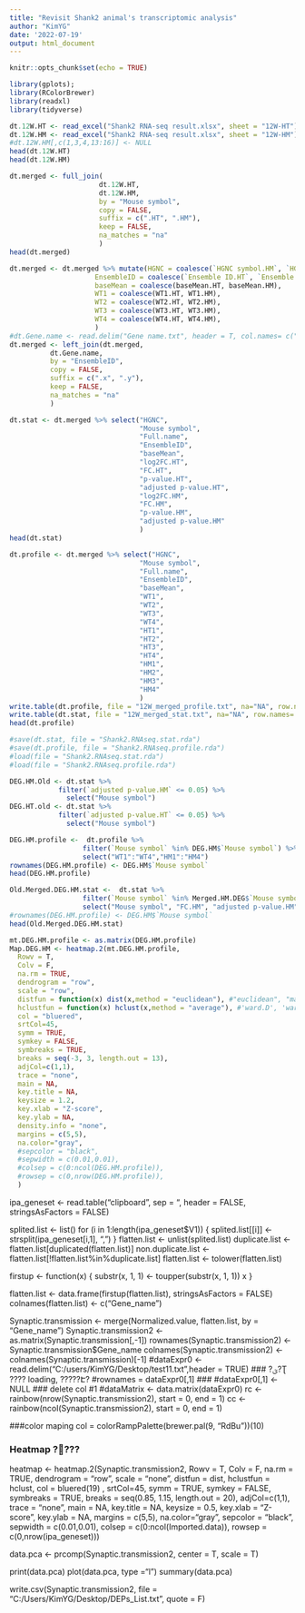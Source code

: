 ```yaml
---
title: "Revisit Shank2 animal's transcriptomic analysis"
author: "KimYG"
date: '2022-07-19'
output: html_document
---
```


```r
knitr::opts_chunk$set(echo = TRUE)
```


```r
library(gplots);
library(RColorBrewer)
library(readxl)
library(tidyverse)
```

```r
dt.12W.HT <- read_excel("Shank2 RNA-seq result.xlsx", sheet = "12W-HT")
dt.12W.HM <- read_excel("Shank2 RNA-seq result.xlsx", sheet = "12W-HM")
#dt.12W.HM[,c(1,3,4,13:16)] <- NULL
head(dt.12W.HT)
head(dt.12W.HM)
```

```r
dt.merged <- full_join(
                      dt.12W.HT,
                      dt.12W.HM,
                      by = "Mouse symbol",
                      copy = FALSE,
                      suffix = c(".HT", ".HM"),
                      keep = FALSE,
                      na_matches = "na"
                      )
head(dt.merged)
```

```r
dt.merged <- dt.merged %>% mutate(HGNC = coalesce(`HGNC symbol.HM`, `HGNC symbol.HT`),
                     EnsembleID = coalesce(`Ensemble ID.HT`, `Ensemble ID.HM`),
                     baseMean = coalesce(baseMean.HT, baseMean.HM),
                     WT1 = coalesce(WT1.HT, WT1.HM),
                     WT2 = coalesce(WT2.HT, WT2.HM),
                     WT3 = coalesce(WT3.HT, WT3.HM),
                     WT4 = coalesce(WT4.HT, WT4.HM),
                     )
#dt.Gene.name <- read.delim("Gene name.txt", header = T, col.names= c("EnsembleID", "Full name", "Species"))
dt.merged <- left_join(dt.merged, 
          dt.Gene.name, 
          by = "EnsembleID", 
          copy = FALSE,
          suffix = c(".x", ".y"),
          keep = FALSE,
          na_matches = "na"
          )
```


```r
dt.stat <- dt.merged %>% select("HGNC", 
                                "Mouse symbol",
                                "Full.name",
                                "EnsembleID", 
                                "baseMean", 
                                "log2FC.HT", 
                                "FC.HT", 
                                "p-value.HT", 
                                "adjusted p-value.HT", 
                                "log2FC.HM", 
                                "FC.HM", 
                                "p-value.HM", 
                                "adjusted p-value.HM"
                                )
head(dt.stat)
```

```r
dt.profile <- dt.merged %>% select("HGNC", 
                                "Mouse symbol",
                                "Full.name",
                                "EnsembleID", 
                                "baseMean", 
                                "WT1", 
                                "WT2", 
                                "WT3", 
                                "WT4", 
                                "HT1", 
                                "HT2", 
                                "HT3", 
                                "HT4",
                                "HM1", 
                                "HM2", 
                                "HM3", 
                                "HM4"
                                )
write.table(dt.profile, file = "12W_merged_profile.txt", na="NA", row.names = F, col.names = T, quote = F, dec = ".", sep = "\t")
write.table(dt.stat, file = "12W_merged_stat.txt", na="NA", row.names= F, col.names = T, quote = F, dec = ".", sep = "\t")
head(dt.profile)
```


```r
#save(dt.stat, file = "Shank2.RNAseq.stat.rda")
#save(dt.profile, file = "Shank2.RNAseq.profile.rda")
#load(file = "Shank2.RNAseq.stat.rda")
#load(file = "Shank2.RNAseq.profile.rda")
```

```r
DEG.HM.Old <- dt.stat %>% 
            filter(`adjusted p-value.HM` <= 0.05) %>% 
              select("Mouse symbol")
DEG.HT.old <- dt.stat %>% 
            filter(`adjusted p-value.HT` <= 0.05) %>% 
              select("Mouse symbol")
```

```r
DEG.HM.profile <-  dt.profile %>% 
                  filter(`Mouse symbol` %in% DEG.HM$`Mouse symbol`) %>% 
                  select("WT1":"WT4","HM1":"HM4")
rownames(DEG.HM.profile) <- DEG.HM$`Mouse symbol`
head(DEG.HM.profile)
```

```r
Old.Merged.DEG.HM.stat <-  dt.stat %>% 
                  filter(`Mouse symbol` %in% Merged.HM.DEG$`Mouse symbol`) %>% 
                  select("Mouse symbol", "FC.HM", "adjusted p-value.HM")
#rownames(DEG.HM.profile) <- DEG.HM$`Mouse symbol`
head(Old.Merged.DEG.HM.stat)
```

```r
mt.DEG.HM.profile <- as.matrix(DEG.HM.profile)
Map.DEG.HM <- heatmap.2(mt.DEG.HM.profile, 
  Rowv = T, 
  Colv = F,
  na.rm = TRUE,
  dendrogram = "row",
  scale = "row",
  distfun = function(x) dist(x,method = "euclidean"), #"euclidean", "maximum", "manhattan", "canberra", "binary" or "minkowski" 
  hclustfun = function(x) hclust(x,method = "average"), #'ward.D', 'ward.D2', 'single', 'complete', 'average', 'mcquitty', 'median' or 'centroid'
  col = "bluered", 
  srtCol=45,
  symm = TRUE,
  symkey = FALSE,
  symbreaks = TRUE,
  breaks = seq(-3, 3, length.out = 13),
  adjCol=c(1,1), 
  trace = "none",
  main = NA,
  key.title = NA, 
  keysize = 1.2, 
  key.xlab = "Z-score", 
  key.ylab = NA, 
  density.info = "none",
  margins = c(5,5),
  na.color="gray",
  #sepcolor = "black", 
  #sepwidth = c(0.01,0.01), 
  #colsep = c(0:ncol(DEG.HM.profile)),
  #rowsep = c(0,nrow(DEG.HM.profile)),
  )
```


ipa_geneset <- read.table("clipboard", sep = "\t", header = FALSE, stringsAsFactors = FALSE)

splited.list <- list()
for (i in 1:length(ipa_geneset$V1)) {
    splited.list[[i]] <- strsplit(ipa_geneset[i,1], ",") 
}
flatten.list <- unlist(splited.list)
duplicate.list <- flatten.list[duplicated(flatten.list)]
non.duplicate.list <- flatten.list[!flatten.list%in%duplicate.list]
flatten.list <- tolower(flatten.list)

firstup <- function(x) {
   substr(x, 1, 1) <- toupper(substr(x, 1, 1))
x
}

flatten.list <- data.frame(firstup(flatten.list), stringsAsFactors = FALSE)
colnames(flatten.list) <- c("Gene_name")


Synaptic.transmission <- merge(Normalized.value, flatten.list, by = "Gene_name")
Synaptic.transmission2 <- as.matrix(Synaptic.transmission[,-1])
rownames(Synaptic.transmission2) <- Synaptic.transmission$Gene_name
colnames(Synaptic.transmission2) <- colnames(Synaptic.transmission)[-1]
#dataExpr0 <- read.delim("C:/users/KimYG/Desktop/test11.txt",header = TRUE) ### ?ؽ?Ʈ ???? loading, ?????Է?
#rownames = dataExpr0[,1] ### 
#dataExpr0[,1] <- NULL ### delete col #1
#dataMatrix <- data.matrix(dataExpr0)
rc <- rainbow(nrow(Synaptic.transmission2), start = 0, end = 1)
cc <- rainbow(ncol(Synaptic.transmission2), start = 0, end = 1)

###color maping col = colorRampPalette(brewer.pal(9, "RdBu"))(10)


### Heatmap ?׸???
heatmap <- heatmap.2(Synaptic.transmission2, 
  Rowv = T, 
  Colv = F,
  na.rm = TRUE,
  dendrogram = "row",
  scale = "none",
  distfun = dist,
  hclustfun = hclust, 
  col = bluered(19) , 
  srtCol=45,
  symm = TRUE,
  symkey = FALSE,
  symbreaks = TRUE,
  breaks = seq(0.85, 1.15, length.out = 20),
  adjCol=c(1,1), 
  trace = "none",
  main = NA,
  key.title = NA, 
  keysize = 0.5, 
  key.xlab = "Z-score", 
  key.ylab = NA, 
  margins = c(5,5),
  na.color="gray",
  sepcolor = "black", 
  sepwidth = c(0.01,0.01), 
  colsep = c(0:ncol(Imported.data)),
  rowsep = c(0,nrow(ipa_geneset)))

data.pca <- prcomp(Synaptic.transmission2, center = T, scale = T)

print(data.pca)
plot(data.pca, type ="l")
summary(data.pca)

write.csv(Synaptic.transmission2, file = "C:/Users/KimYG/Desktop/DEPs_List.txt", quote = F)


